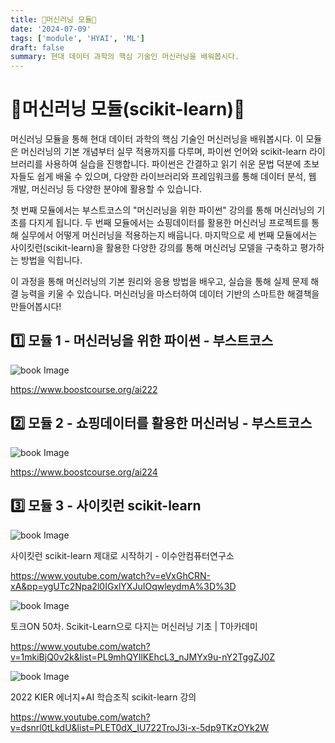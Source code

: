 ```yaml
---
title: 👻머신러닝 모듈👻
date: '2024-07-09'
tags: ['module', 'HYAI', 'ML']
draft: false
summary: 현대 데이터 과학의 핵심 기술인 머신러닝을 배워봅시다.
---
```


# 👻머신러닝 모듈(scikit-learn)👻

머신러닝 모듈을 통해 현대 데이터 과학의 핵심 기술인 머신러닝을 배워봅시다. 이 모듈은 머신러닝의 기본 개념부터 실무 적용까지를 다루며, 파이썬 언어와 scikit-learn 라이브러리를 사용하여 실습을 진행합니다. 파이썬은 간결하고 읽기 쉬운 문법 덕분에 초보자들도 쉽게 배울 수 있으며, 다양한 라이브러리와 프레임워크를 통해 데이터 분석, 웹 개발, 머신러닝 등 다양한 분야에 활용할 수 있습니다.

첫 번째 모듈에서는 부스트코스의 "머신러닝을 위한 파이썬" 강의를 통해 머신러닝의 기초를 다지게 됩니다. 두 번째 모듈에서는 쇼핑데이터를 활용한 머신러닝 프로젝트를 통해 실무에서 어떻게 머신러닝을 적용하는지 배웁니다. 마지막으로 세 번째 모듈에서는 사이킷런(scikit-learn)을 활용한 다양한 강의를 통해 머신러닝 모델을 구축하고 평가하는 방법을 익힙니다.

이 과정을 통해 머신러닝의 기본 원리와 응용 방법을 배우고, 실습을 통해 실제 문제 해결 능력을 키울 수 있습니다. 머신러닝을 마스터하여 데이터 기반의 스마트한 해결책을 만들어봅시다!

## 1️⃣ 모듈 1 - 머신러닝을 위한 파이썬 - 부스트코스

<img src="/static/images/module/ai/0.png" className="w-1/3 h-auto" alt="book Image" />

https://www.boostcourse.org/ai222

## 2️⃣ 모듈 2 - 쇼핑데이터를 활용한 머신러닝 - 부스트코스

<img src="/static/images/module/ai/5.png" className="w-1/3 h-auto" alt="book Image" />

https://www.boostcourse.org/ai224


## 3️⃣ 모듈 3 - 사이킷런 scikit-learn

<img src="/static/images/module/ml/0.jpg" className="w-1/3 h-auto" alt="book Image" />

사이킷런 scikit-learn 제대로 시작하기 - 이수안컴퓨터연구소

https://www.youtube.com/watch?v=eVxGhCRN-xA&pp=ygUTc2Npa2l0IGxlYXJuIOqwleydmA%3D%3D

<img src="/static/images/module/ml/1.jpg" className="w-1/3 h-auto" alt="book Image" />

토크ON 50차. Scikit-Learn으로 다지는 머신러닝 기초 | T아카데미

https://www.youtube.com/watch?v=1mkiBjQ0v2k&list=PL9mhQYIlKEhcL3_nJMYx9u-nY2TggZJ0Z

<img src="/static/images/module/ml/2.jpg" className="w-1/3 h-auto" alt="book Image" />

2022 KIER 에너지+AI 학습조직 scikit-learn 강의

https://www.youtube.com/watch?v=dsnrl0tLkdU&list=PLET0dX_IU722TroJ3i-x-5dp9TKzOYk2W

